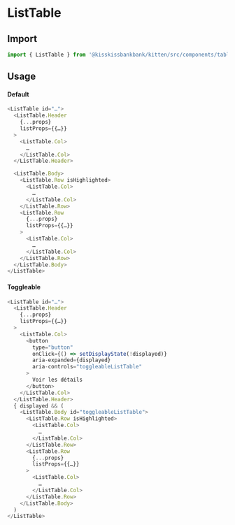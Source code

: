 
<Meta title="Tables/ListTable" component={ListTable} />

# ListTable

## Import

```js
import { ListTable } from '@kisskissbankbank/kitten/src/components/tables/list-table'
```

## Usage

#### Default

<Canvas>
  <Story name="Default" story={stories.Default} />
</Canvas>

```js
<ListTable id="…">
  <ListTable.Header
    {...props}
    listProps={{…}}
  >
    <ListTable.Col>
      …
    </ListTable.Col>
  </ListTable.Header>

  <ListTable.Body>
    <ListTable.Row isHighlighted>
      <ListTable.Col>
        …
      </ListTable.Col>
    </ListTable.Row>
    <ListTable.Row
      {...props}
      listProps={{…}}
    >
      <ListTable.Col>
        …
      </ListTable.Col>
    </ListTable.Row>
  </ListTable.Body>
</ListTable>
```

#### Toggleable

<Canvas>
  <Story name="Toggleable" story={stories.Toggleable} />
</Canvas>

```js
<ListTable id="…">
  <ListTable.Header
    {...props}
    listProps={{…}}
  >
    <ListTable.Col>
      <button
        type="button"
        onClick={() => setDisplayState(!displayed)}
        aria-expanded={displayed}
        aria-controls="toggleableListTable"
      >
        Voir les détails
      </button>
    </ListTable.Col>
  </ListTable.Header>
  { displayed && (
    <ListTable.Body id="toggleableListTable">
      <ListTable.Row isHighlighted>
        <ListTable.Col>
          …
        </ListTable.Col>
      </ListTable.Row>
      <ListTable.Row
        {...props}
        listProps={{…}}
      >
        <ListTable.Col>
          …
        </ListTable.Col>
      </ListTable.Row>
    </ListTable.Body>
  )
</ListTable>
```
